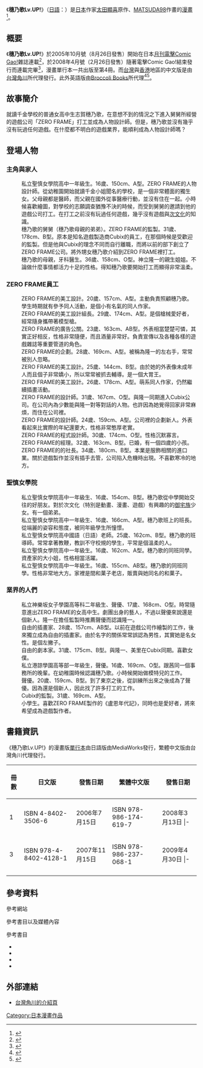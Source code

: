 {{Infobox animanga/Headerofja
|標題= 穗乃歌Lv.UP!
|圖像= Honoka Lv. Up Volume 3.jpg
|尺寸= 
|說明= 
|日文名稱= ほのかLv.アップ!
|英文名稱= Honoka Level Up!
|假名= 
|羅馬字= 
|類型= 
}}
{{Infobox animanga/name
|作品原名= {{lang|ja|ほのかLv.アップ!}}
|官方譯名= 
|正式譯名= {{flagicon|Taiwan}} {{flagicon|Hong Kong}} 穗乃歌Lv.UP!
|常用譯名= 
}}
{{Infobox animanga/Manga
|標題= 
|作者= 太田顯喜
|作畫= MATSUDA98
|出版社= {{flagicon|Japan}} [[MediaWorks|MediaWorks]]<br />{{flagicon|Taiwan}} {{flagicon|Hong Kong}} [[台灣角川|台灣角川]]
|其他出版社= {{flagicon|USA}} [[Broccoli|Broccoli Books]]
|連載雜誌= 
|label= 
|發售日= 
|開始= 2005年10月號
|結束= 2008年4月號
|冊數= 全4卷
|話數= 
|其他= 
}}
{{Infobox animanga/Footerofja}}

《'''穗乃歌Lv.UP!'''》（[[日語|日語]]：{{lang|ja|ほのかLv.アップ!}}）是[[日本|日本]]作家[[太田顯喜|太田顯喜]]原作、[[MATSUDA98|MATSUDA98]]作畫的[[漫畫|漫畫]]<ref>{{cite web|url=http://acg.gamer.com.tw/acgDetail.php?s=18110 | title=【漫畫】穗乃歌 Lv.UP!|publisher=巴哈姆特電玩資訊站|accessdate=2014-01-21 |language=zh-tw}}</ref>。

== 概要 ==
《'''穗乃歌Lv.UP!'''》於2005年10月號（8月26日發售）開始在日本[[月刊電擊Comic_Gao!|月刊電擊Comic Gao!]]雜誌連載<ref>{{cite web|url=http://283.mat98.littlestar.jp/?eid=287940|script-title=ja:matsudastyle_B：まつだLv.アップ!（MATSUDA Lv.UP!）|accessdate=2008-03-24|language=ja|deadurl=yes|archiveurl=https://web.archive.org/web/20070816030509/http://283.mat98.littlestar.jp/?eid=287940|archivedate=2007-08-16}}</ref>，於2008年4月號（2月26日發售）隨著電擊Comic Gao!結束發行而連載完畢<ref>{{cite web|url=http://283.mat98.littlestar.jp/?eid=752731|script-title=ja:matsudastyle_B：ご報告（報告）|accessdate=2008-03-24|language=ja|deadurl=yes|archiveurl=https://web.archive.org/web/20140201160213/http://283.mat98.littlestar.jp/?eid=752731|archivedate=2014-02-01}}</ref>，漫畫單行本一共出版至第4冊。而[[台灣|台灣]]與[[香港|香港]]地區的中文版是由[[台灣角川|台灣角川]]所代理發行。此外英語版由[[Broccoli|Broccoli Books]]所代理<ref>{{cite web|archiveurl=https://web.archive.org/web/20080705030813/http://www.broccolibooks.com/books/honoka/hon_index.htm |archivedate=2008-07-05 |url=http://www.broccolibooks.com/books/honoka/hon_index.htm |title=Broccoli Books: Honoka Level Up! - Introduction |accessdate=2008-03-28 |language=en |deadurl=yes }}</ref><ref>{{cite web|url=http://www.animenewsnetwork.com/encyclopedia/manga.php?id=9858 | title= Honoka Level Up! (manga)|publisher=Anime News Network|accessdate=2014-01-21 |language=en}}</ref>。

== 故事簡介 ==
就讀千金學校的普通女高中生志賀穗乃歌，在意想不到的情況之下進入舅舅所經營的遊戲公司「ZERO FRAME」打工並成為人物設計師。但是，穗乃歌並沒有幾乎沒有玩過任何遊戲。在什麼都不明白的遊戲業界，能順利成為人物設計師嗎？

== 登場人物 ==
=== 主角與家人 ===
; {{nihongo|志賀 穗乃歌|志賀 穂乃歌（しが ほのか）}}
:私立聖慎女學院高中一年級生。16歲、150cm、A型。ZERO FRAME的人物設計師。從幼稚園開始就讀千金小姐聞名的學校，是一個非常體面的獨生女。父母親都是醫師，而父親在國外從事醫療行動，並沒有住在一起。{{refTag|1=《穗乃歌Lv.UP!》漫畫版第一冊 第28頁}}小時候喜歡繪圖，對學校的志願調查猶豫不決的時候，而受到舅舅的邀請到他的遊戲公司打工。在打工之前沒有玩過任何遊戲，幾乎沒有遊戲與[[次文化|次文化]]的知識。
; {{nihongo|神立 隆一|神立 隆一（かんだつ りゅういち）}}
:穗乃歌的舅舅（穗乃歌母親的弟弟）。ZERO FRAME的監製。31歲、178cm、B型。原本是知名遊戲製造商Cubix的員工，在那個時候是受歡迎的監製。但是他與Cubix的理念不同而自行離職，而將以前的部下創立了ZERO FRAME公司。將外甥女穗乃歌介紹到ZERO FRAME裡打工。{{refTag|1=《穗乃歌Lv.UP!》漫畫版第一冊 第50頁}}
; {{nihongo|志賀 都|志賀 都（しが みやこ）}}
:穗乃歌的母親，牙科醫生。36歲、158cm、O型。神立隆一的親生姐姐。不論做什麼事情都活力十足的性格。得知穗乃歌要開始打工而顯得非常溫柔。{{refTag|1=《穗乃歌Lv.UP!》漫畫版第三冊 第26頁}}

=== ZERO FRAME員工 ===
; {{nihongo|蓼科 紗希|蓼科 紗希（たてしな さき）}}
:ZERO FRAME的美工設計。20歲、157cm、A型。主動負責照顧穗乃歌。學生時期就有參予同人活動，是個小有名氣的同人作家。{{refTag|1=《穗乃歌Lv.UP!》漫畫版第一冊 第72頁}}
; {{nihongo|白馬 巧|白馬 巧（はくば たくみ）}}
:ZERO FRAME的美工設計組長。29歲、174cm、A型。是個槍械愛好者，經常隨身攜帶著模型槍。{{refTag|1=《穗乃歌Lv.UP!》漫畫版第一冊 第94頁}}
; {{nihongo|谷川 茉莉|谷川 茉莉（たにかわ まり）}}
:ZERO FRAME的廣告公關。23歲、163cm、AB型。外表相當楚楚可憐，其實正好相反，性格非常隨便，而且酒量非常好。負責宣傳以及各種各樣的遊戲雜誌等重要管道的角色。{{refTag|1=《穗乃歌Lv.UP!》漫畫版第一冊 第116頁}}
; {{nihongo|野澤 雄|野沢 雄（のざわ たけし）}}
:ZERO FRAME的企劃。28歲、169cm、A型。被稱為隆一的左右手，常常被別人忽略。{{refTag|1=《穗乃歌Lv.UP!》漫畫版第二冊 第52頁}}
; {{nihongo|那須 一美|那須 一美（なす ひとみ）}}
:ZERO FRAME的美工設計。25歲、144cm、B型。由於她的外表像未成年人而且個子非常嬌小，所以常常被抓去輔導。是一個大胃王。{{refTag|1=《穗乃歌Lv.UP!》漫畫版第二冊 第74頁}}
; {{nihongo|尾瀨 貴之|尾瀬 貴之（おぜ たかゆき）}}
:ZERO FRAME的美工設計。26歲、178cm、A型。萌系同人作家，仍然繼續插畫活動。{{refTag|1=《穗乃歌Lv.UP!》漫畫版第二冊 第96頁}}
; {{nihongo|玉原 美里|玉原 美里（たんばら みさと）}}
:ZERO FRAME的設計師。31歲、167cm、O型。與隆一同期進入Cubix公司。在公司內為少數能與隆一對等對話的人物。也許因為她覺得回家非常麻煩，而住在公司裡。{{refTag|1=《穗乃歌Lv.UP!》漫畫版第二冊 第118頁}}
; {{nihongo|赤倉 史緒|赤倉 史緒（あかくら ふみお）}}
:ZERO FRAME的設計師。24歲、159cm、A型。公司裡的企劃新人。外表看起來比實際的年紀還要大，性格非常憨厚老實。{{refTag|1=《穗乃歌Lv.UP!》漫畫版第二冊 第166頁}}
; {{nihongo|車山 幹彥|車山 幹彦（くるまやま みきひこ）}}
:ZERO FRAME的程式設計師。30歲、174cm、O型。性格沉默寡言。{{refTag|1=《穗乃歌Lv.UP!》漫畫版第四冊 第76頁}}
; {{nihongo|戶狩 清香|戸狩 清香（とかり きよか）}}
:ZERO FRAME的經理。32歲、163cm、B型。已婚，有一個四歲的小孩。{{refTag|1=《穗乃歌Lv.UP!》漫畫版第四冊 第102頁}}
; {{nihongo|斑尾 慶一|斑尾 慶一（まだらお けいいち）}}
:ZERO FRAME的的社長。34歲、180cm、B型。本業是服飾相關的進口業。關於遊戲製作並沒有插手去管，公司陷入危機時出現。不喜歡寒冷的地方。{{refTag|1=《穗乃歌Lv.UP!》漫畫版第四冊 第28頁}}

=== 聖慎女學院 ===
; {{nihongo|水上 結花|水上 結花（みなかみ ゆうか）}}
:私立聖慎女學院高中一年級生、16歲、154cm、B型。穗乃歌從中學開始交往的好朋友。對於次文化（特別是動畫、漫畫、遊戲）有興趣的的[[御宅族|御宅族]]少女。有一個弟弟。{{refTag|1=《穗乃歌Lv.UP!》漫畫版第一冊 第162頁}}
; {{nihongo|丸沼 衣璃|丸沼 衣璃（まるぬま えり）}}
:私立聖慎女學院高中一年級生、16歲、166cm、A型。穗乃歌班上的班長。從端麗的姿容和態度，被同年級學生所憧憬。{{refTag|1=《穗乃歌Lv.UP!》漫畫版第三冊 第114頁}}
; {{nihongo|川場 芙美|川場 芙美（かわば ふみ）}}
:私立聖慎女學院高中國語（日語）老師。25歲、162cm、B型。穗乃歌的班導師。常常拿著教鞭，教訓不守校規的學生，平常是個溫柔的人。{{refTag|1=《穗乃歌Lv.UP!》漫畫版第三冊 第42頁}}
; {{nihongo|箕輪 加奈惠|箕輪 加奈恵（みのわ かなえ）}}
:私立聖慎女學院高中一年級生。16歲、162cm、A型。穗乃歌的同班同學。資產家的大小姐，性格相當活躍。{{refTag|1=《穗乃歌Lv.UP!》漫畫版第三冊 第66頁}}
; {{nihongo|宇奈月 朋香|宇奈月 朋香（うなづき ともか）}}
:私立聖慎女學院高中一年級生。16歲、155cm、AB型。穗乃歌的同班同學。性格非常地大方。家裡是間和菓子老店，販賣與她同名的和菓子。{{refTag|1=《穗乃歌Lv.UP!》漫畫版第三冊 第90頁}}

=== 業界的人們 ===
; {{nihongo|湯澤 茜|湯沢 茜（ゆざわ あかね）}}
:私立神樂坂女子學園高等科二年級生、聲優、17歲、168cm、O型。時常隨意進出ZERO FRAME的女高中生。劇團出身的藝人，不過以聲優來說還是個新人。隆一在擔任監製時推薦聲優而認識隆一。{{refTag|1=《穗乃歌Lv.UP!》漫畫版第一冊 第138頁}}
; {{nihongo|緒乃 拓美|緒乃 拓美（おの ひろみ／[[筆名|PN]]：おの たくみ）}}
:自由的插畫家、28歲、157cm、AB型。以前在遊戲公司作繪製的工作，後來獨立成為自由的插畫家。由於名字的關係常常誤認為男性，其實她是名女性。是個左撇子。{{refTag|1=《穗乃歌Lv.UP!》漫畫版第二冊 第26頁}}
; {{nihongo|雫石 修吾|雫石 修吾（しずくいし しょうご）}}
:自由的劇本家。31歲、175cm、B型。與隆一、美里在Cubix同期。喜歡女僕。{{refTag|1=《穗乃歌Lv.UP!》漫畫版第二冊 第142頁}}
; {{nihongo|中里 優輔|中里 優輔（なかざと ゆうすけ）}}
:私立港諒學園高等部一年級生，聲優。16歲、169cm、O型。跟茜同一個事務所的晚輩。在幼稚園時候認識穗乃歌。小時候開始做模特兒的工作。{{refTag|1=《穗乃歌Lv.UP!》漫畫版第三冊 第122頁}}
; {{nihongo|柳屋 真彌|柳屋 真弥（やなぎや まや）}}
:聲優。20歲、159cm、B型。到了東京之後，從訓練所出來之後成為了聲優。因為還是個新人，因此找了許多打工的工作。{{refTag|1=《穗乃歌Lv.UP!》漫畫版第三冊 第146頁}}
; {{nihongo|飯鋼 博|飯綱 博（いいづな ひろし）}}
:Cubix的監製。31歲、169cm、A型。{{refTag|1=《穗乃歌Lv.UP!》漫畫版第四冊 第52頁}}
; {{nihongo|一之瀨 帆布夏|一ノ瀬 帆布夏（いちのせ ほのか）}}
:小學生。喜歡ZERO FRAME製作的《盧恩年代記》，同時也是愛好者，將來希望成為遊戲製作者。{{refTag|1=《穗乃歌Lv.UP!》漫畫版第四冊 第174－179頁}}

== 書籍資訊 ==
《穗乃歌Lv.UP!》的漫畫版[[單行本|單行本]]由日語版由MediaWorks發行，繁體中文版由台灣角川代理發行。
{| border="0"  cellpadding="3px" style="border: 1px solid #999; background-color:#FFFFFF; "
|-align="center" bgcolor="#cccccc"
! 冊數
! 日文版
! 發售日期
! 繁體中文版
! 發售日期
|-
| 1
|ISBN 4-8402-3506-6
|2006年7月15日
|ISBN 978-986-174-619-7
|2008年3月13日
|- {{grey row}}
| 2
|ISBN 978-4-8402-3789-5
|2007年3月15日
|ISBN 978-986-174-776-7
|2008年8月13日
|-
| 3
|ISBN 978-4-8402-4128-1
|2007年11月15日
|ISBN 978-986-237-068-1
|2009年4月30日
|- {{grey row}}
| 4
|ISBN 978-4-0486-7150-7
|2008年7月26日
|ISBN 978-986-237-279-1
|2009年9月23日
|-
|}

== 參考資料 ==
<div class="references-small">
;參考網站
<references />
;參考書目以及媒體內容
{{RefFoot}}
;參考書目
*{{Cite book zh| author = 太田顯喜、MATSUDA98 | title = 《穗乃歌Lv.UP!》1| publisher = MediaWorks | location = 東京 | id = ISBN 4-8402-3506-6 | url = http://asciimw.jp/search/mode/item/cd/B0601060 | date=2006年7月15日 | }}
*{{Cite book zh| author = 太田顯喜、MATSUDA98 | title = 《穗乃歌Lv.UP!》2| publisher = MediaWorks | location = 東京 | id = ISBN 978-4-8402-3789-5 | url = http://asciimw.jp/search/mode/item/cd/B0700290 | date=2007年3月15日 | }}
*{{Cite book zh| author = 太田顯喜、MATSUDA98 | title = 《穗乃歌Lv.UP!》3| publisher = MediaWorks | location = 東京 | id = ISBN 978-4-8402-4128-1 | url = http://asciimw.jp/search/mode/item/cd/B0703270 | date=2007年11月15日 | }}
*{{Cite book zh| author = 太田顯喜、MATSUDA98 | title = 《穗乃歌Lv.UP!》4| publisher = MediaWorks | location = 東京 | id = ISBN 978-4-0486-7150-7 | url = http://asciimw.jp/search/mode/item/cd/B0803480 | date=2008年7月26日 | }}
</div>

== 外部連結 ==
* [https://www.kadokawa.com.tw/p1-products_detail.php?id=a1e7TECWjtq1UrXhstARhY6fFVUDC8W5f3j4lgoToJI 台灣角川的介紹頁] {{zh-tw icon}}

{{DEFAULTSORT:Honoka Lvup}}
[[Category:日本漫畫作品|Category:日本漫畫作品]]